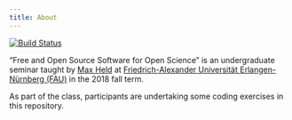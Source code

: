 ```yaml
---
title: About
---
```


[![Build Status](https://travis-ci.com/maxheld83/fossos.svg?branch=master)](https://travis-ci.com/maxheld83/fossos)

"Free and Open Source Software for Open Science" is an undergraduate seminar taught by [Max Held](http://www.maxheld.de) at [Friedrich-Alexander Universität Erlangen-Nürnberg (FAU)](https://www.fau.de) in the 2018 fall term.

As part of the class, participants are undertaking some coding exercises in this repository.
